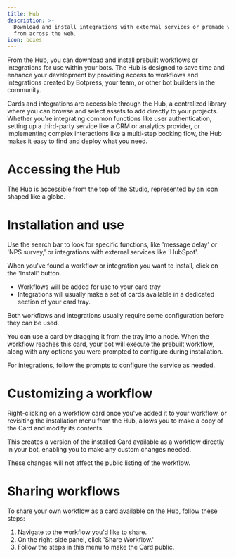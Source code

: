 ```yaml
---
title: Hub
description: >-
  Download and install integrations with external services or premade workflows
  from across the web.
icon: boxes
---
```


From the Hub, you can download and install prebuilt workflows or integrations for use within your bots. The Hub is designed to save time and enhance your development by providing access to workflows and integrations created by Botpress, your team, or other bot builders in the community.

Cards and integrations are accessible through the Hub, a centralized library where you can browse and select assets to add directly to your projects. Whether you're integrating common functions like user authentication, setting up a third-party service like a CRM or analytics provider, or implementing complex interactions like a multi-step booking flow, the Hub makes it easy to find and deploy what you need.

# Accessing the Hub

The Hub is accessible from the top of the Studio, represented by an icon shaped like a globe.

# Installation and use

Use the search bar to look for specific functions, like 'message delay' or 'NPS survey,' or integrations with external services like 'HubSpot'.

When you've found a workflow or integration you want to install, click on the 'Install' button.

* Workflows will be added for use to your card tray
* Integrations will usually make a set of cards available in a dedicated section of your card tray.

Both workflows and integrations usually require some configuration before they can be used.

You can use a card by dragging it from the tray into a node. When the workflow reaches this card, your bot will execute the prebuilt workflow, along with any options you were prompted to configure during installation.

For integrations, follow the prompts to configure the service as needed.

# Customizing a workflow

Right-clicking on a workflow card once you've added it to your workflow, or revisiting the installation menu from the Hub, allows you to make a copy of the Card and modify its contents.

This creates a version of the installed Card available as a workflow directly in your bot, enabling you to make any custom changes needed.

These changes will not affect the public listing of the workflow.

# Sharing workflows

To share your own workflow as a card available on the Hub, follow these steps:

1. Navigate to the workflow you'd like to share.
2. On the right-side panel, click 'Share Workflow.'
3. Follow the steps in this menu to make the Card public.
